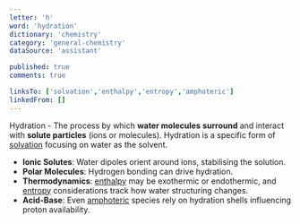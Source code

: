 ```yaml
---
letter: 'h'
word: 'hydration'
dictionary: 'chemistry'
category: 'general-chemistry'
dataSource: 'assistant'

published: true
comments: true

linksTo: ['solvation','enthalpy','entropy','amphoteric']
linkedFrom: []
---
```


<a id="hydration">Hydration</a> - The process by which **water molecules** **surround** and interact with **solute particles** (ions or molecules). Hydration is a specific form of [solvation](#solvation) focusing on water as the solvent.

- **Ionic Solutes**: Water dipoles orient around ions, stabilising the solution. 
- **Polar Molecules**: Hydrogen bonding can drive hydration.  
- **Thermodynamics**: [enthalpy](#enthalpy) may be exothermic or endothermic, and [entropy](#entropy) considerations track how water structuring changes.  
- **Acid-Base**: Even [amphoteric](#amphoteric) species rely on hydration shells influencing proton availability.

